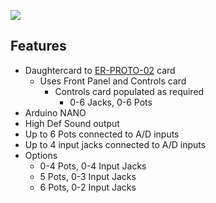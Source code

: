 <img src="http://land-boards.com/blwiki/images/d/dd/ER-PROTO-02-MOZZI-DB_P1080850-720PX.jpg"></img>

== Features ==

* Daughtercard to [http://land-boards.com/blwiki/index.php?title=ER-PROTO-02 ER-PROTO-02] card
** Uses Front Panel and Controls card
*** Controls card populated as required
**** 0-6 Jacks, 0-6 Pots
* Arduino NANO
* High Def Sound output
* Up to 6 Pots connected to A/D inputs
* Up to 4 input jacks connected to A/D inputs
* Options
** 0-4 Pots, 0-4 Input Jacks
** 5 Pots, 0-3 Input Jacks
** 6 Pots, 0-2 Input Jacks
